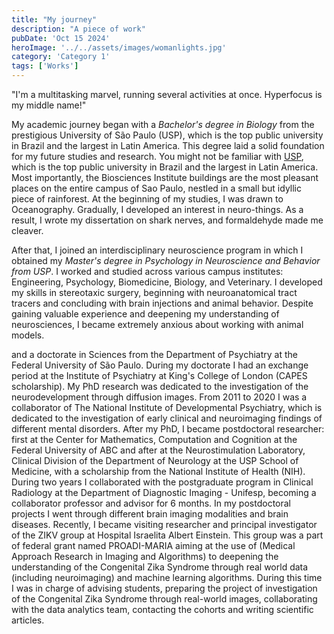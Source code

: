 ```yaml
---
title: "My journey"
description: "A piece of work"
pubDate: 'Oct 15 2024'
heroImage: '../../assets/images/womanlights.jpg'
category: 'Category 1'
tags: ['Works']
---
```



"I'm a multitasking marvel, running several activities at once. Hyperfocus is my middle name!"

My academic journey began with a *Bachelor's degree in Biology* from the prestigious University of São Paulo (USP), which is the top public university in Brazil and the largest in Latin America. This degree laid a solid foundation for my future studies and research. You might not be familiar with [USP](https://www5.usp.br/english/institutional/), which is the top public university in Brazil and the largest in Latin America. Most importantly, the Biosciences Institute buildings are the most pleasant places on the entire campus of Sao Paulo, nestled in a small but idyllic piece of rainforest. At the beginning of my studies, I was drawn to Oceanography. Gradually, I developed an interest in neuro-things. As a result, I wrote my dissertation on shark nerves, and formaldehyde made me cleaver.

After that, I joined an interdisciplinary neuroscience program in which I obtained my *Master's degree in Psychology in Neuroscience and Behavior from USP*. I worked and studied across various campus institutes: Engineering, Psychology, Biomedicine, Biology, and Veterinary. I developed my skills in stereotaxic surgery, beginning with neuroanatomical tract tracers and concluding with brain injections and animal behavior. Despite gaining valuable experience and deepening my understanding of neurosciences, I became extremely anxious about working with animal models.


and a doctorate in Sciences from the Department of Psychiatry at the Federal University of São Paulo. During my doctorate I had an exchange period at the Institute of Psychiatry at King's College of London (CAPES scholarship). My PhD research was dedicated to the investigation of the neurodevelopment through diffusion images. From 2011 to 2020 I was a collaborator of The National Institute of Developmental Psychiatry, which is dedicated to the investigation of early clinical and neuroimaging findings of different mental disorders. After my PhD, I became postdoctoral researcher: first at the Center for Mathematics, Computation and Cognition at the Federal University of ABC and after at the Neurostimulation Laboratory, Clinical Division of the Department of Neurology at the USP School of Medicine, with a scholarship from the National Institute of Health (NIH). During two years I collaborated with the postgraduate program in Clinical Radiology at the Department of Diagnostic Imaging - Unifesp, becoming a collaborator professor and advisor for 6 months. In my postdoctoral projects I went through different brain imaging modalities and brain diseases. Recently, I became visiting researcher and principal investigator of the ZIKV group at Hospital Israelita Albert Einstein. This group was a part of federal grant named PROADI-MARIA aiming at the use of (Medical Approach Research in Imaging and Algorithms) to deepening the understanding of the Congenital Zika Syndrome through real world data (including neuroimaging) and machine learning algorithms. During this time I was in charge of advising students, preparing the project of investigation of the Congenital Zika Syndrome through real-world images, collaborating with the data analytics team, contacting the cohorts and writing scientific articles.
